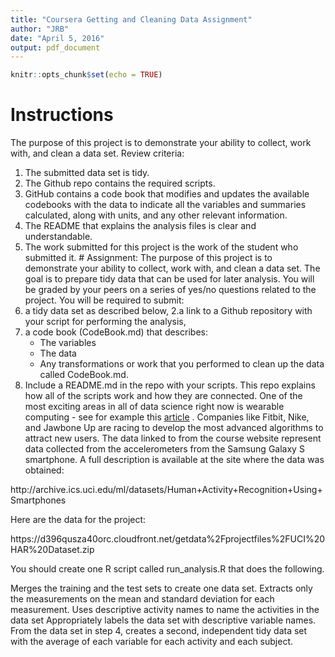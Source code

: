 ```yaml
---
title: "Coursera Getting and Cleaning Data Assignment"
author: "JRB"
date: "April 5, 2016"
output: pdf_document
---
```


```r
knitr::opts_chunk$set(echo = TRUE)
```
# Instructions

The purpose of this project is to demonstrate your ability to collect, work with, and clean a data set.
Review criteria: 

1. The submitted data set is tidy.
2. The Github repo contains the required scripts.
3. GitHub contains a code book that modifies and updates the available codebooks with the data to indicate all the variables and summaries calculated, along with units, and any other relevant information.
4. The README that explains the analysis files is clear and understandable.
5. The work submitted for this project is the work of the student who submitted it.
# Assignment: 
The purpose of this project is to demonstrate your ability to collect, work with, and clean a data set. The goal is to prepare tidy data that can be used for later analysis. You will be graded by your peers on a series of yes/no questions related to the project. You will be required to submit:
1. a tidy data set as described below, 
2.a link to a Github repository with your script for performing the analysis,  
3. a code book (CodeBook.md) that describes:
    + The variables 
    + The data
    + Any transformations or work that you performed to clean up the data called CodeBook.md. 
4. Include a README.md in the repo with your scripts. This repo explains how all of the scripts work and how they are connected.
One of the most exciting areas in all of data science right now is wearable computing - see for example this 
[article](http://www.insideactivitytracking.com/data-science-activity-tracking-and-the-battle-for-the-worlds-top-sports-brand/) . Companies like Fitbit, Nike, and Jawbone Up are racing to develop the most advanced algorithms to attract new users. The data linked to from the course website represent data collected from the accelerometers from the Samsung Galaxy S smartphone. A full description is available at the site where the data was obtained:

http://archive.ics.uci.edu/ml/datasets/Human+Activity+Recognition+Using+Smartphones

Here are the data for the project:

https://d396qusza40orc.cloudfront.net/getdata%2Fprojectfiles%2FUCI%20HAR%20Dataset.zip

You should create one R script called run_analysis.R that does the following.

Merges the training and the test sets to create one data set.
Extracts only the measurements on the mean and standard deviation for each measurement.
Uses descriptive activity names to name the activities in the data set
Appropriately labels the data set with descriptive variable names.
From the data set in step 4, creates a second, independent tidy data set with the average of each variable for each activity and each subject.
